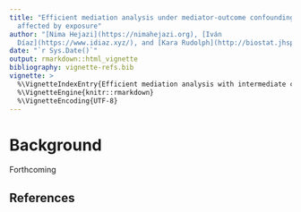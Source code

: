 ```yaml
---
title: "Efficient mediation analysis under mediator-outcome confounding
  affected by exposure"
author: "[Nima Hejazi](https://nimahejazi.org), [Iván
  Díaz](https://www.idiaz.xyz/), and [Kara Rudolph](http://biostat.jhsph.edu/~krudolph/)"
date: "`r Sys.Date()`"
output: rmarkdown::html_vignette
bibliography: vignette-refs.bib
vignette: >
  %\VignetteIndexEntry{Efficient mediation analysis with intermediate confounding}
  %\VignetteEngine{knitr::rmarkdown}
  %\VignetteEncoding{UTF-8}
---
```


# Background

Forthcoming

## References
